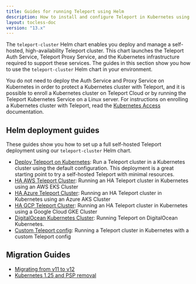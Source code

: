 ```yaml
---
title: Guides for running Teleport using Helm
description: How to install and configure Teleport in Kubernetes using Helm
layout: tocless-doc
version: "13.x"
---
```


The `teleport-cluster` Helm chart enables you deploy and manage a self-hosted,
high-availability Teleport cluster. This chart launches the Teleport Auth
Service, Teleport Proxy Service, and the Kubernetes infrastructure required to
support these services. The guides in this section show you how to use the
`teleport-cluster` Helm chart in your environment.

You do not need to deploy the Auth Service and Proxy Service on Kubernetes in
order to protect a Kubernetes cluster with Teleport, and it is possible to
enroll a Kubernetes cluster on Teleport Cloud or by running the Teleport
Kubernetes Service on a Linux server. For instructions on enrolling a Kubernetes
cluster with Teleport, read the [Kubernetes
Access](/docs/ver/13.x/kubernetes-access/introduction) documentation.

## Helm deployment guides

These guides show you how to set up a full self-hosted Teleport deployment using
our `teleport-cluster` Helm chart.

- [Deploy Teleport on Kubernetes](/docs/ver/13.x/deploy-a-cluster/helm-deployments/kubernetes-cluster): Run a Teleport cluster in a Kubernetes cluster using
  the default configuration. This deployment is a great starting point to try a self-hosted
  Teleport with minimal resources.
- [HA AWS Teleport Cluster](/docs/ver/13.x/deploy-a-cluster/helm-deployments/aws): Running an HA Teleport cluster in Kubernetes using an AWS EKS Cluster
- [HA Azure Teleport Cluster](/docs/ver/13.x/deploy-a-cluster/helm-deployments/azure): Running an HA Teleport cluster in Kubernetes using an Azure AKS Cluster
- [HA GCP Teleport Cluster](/docs/ver/13.x/deploy-a-cluster/helm-deployments/gcp): Running an HA Teleport cluster in Kubernetes using a Google Cloud GKE Cluster
- [DigitalOcean Kubernetes Cluster](/docs/ver/13.x/deploy-a-cluster/helm-deployments/digitalocean):
  Running Teleport on DigitalOcean Kubernetes.
- [Custom Teleport config](/docs/ver/13.x/deploy-a-cluster/helm-deployments/custom): Running a Teleport cluster in Kubernetes with a custom Teleport config

## Migration Guides

- [Migrating from v11 to v12](/docs/ver/13.x/deploy-a-cluster/helm-deployments/migration-v12)
- [Kubernetes 1.25 and PSP removal](/docs/ver/13.x/deploy-a-cluster/helm-deployments/migration-kubernetes-1-25-psp)

